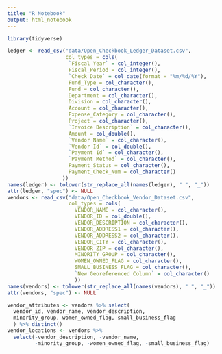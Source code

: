 ```yaml
---
title: "R Notebook"
output: html_notebook
---
```


```r
library(tidyverse)
```

```r
ledger <- read_csv("data/Open_Checkbook_Ledger_Dataset.csv", 
                   col_types = cols(
                    `Fiscal Year` = col_integer(),
                    Fiscal_Period = col_integer(),
                    `Check Date` = col_date(format = "%m/%d/%Y"),
                    Fund_Type = col_character(),
                    Fund = col_character(),
                    Department = col_character(),
                    Division = col_character(),
                    Account = col_character(),
                    Expense_Category = col_character(),
                    Project = col_character(),
                    `Invoice Description` = col_character(),
                    Amount = col_double(),
                    `Vendor Name` = col_character(),
                    `Vendor Id` = col_double(),
                    `Payment Id` = col_character(),
                    `Payment Method` = col_character(),
                    Payment_Status = col_character(),
                    Payment_Check_Num = col_character()
                  ))
names(ledger) <- tolower(str_replace_all(names(ledger), " ", "_"))
attr(ledger, "spec") <- NULL
vendors <- read_csv("data/Open_Checkbook_Vendor_Dataset.csv", 
                    col_types = cols(
                      VENDOR_NAME = col_character(),
                      VENDOR_ID = col_double(),
                      VENDOR_DESCRIPTION = col_character(),
                      VENDOR_ADDRESS1 = col_character(),
                      VENDOR_ADDRESS2 = col_character(),
                      VENDOR_CITY = col_character(),
                      VENDOR_ZIP = col_character(),
                      MINORITY_GROUP = col_character(),
                      WOMEN_OWNED_FLAG = col_character(),
                      SMALL_BUSINESS_FLAG = col_character(),
                      `New Georeferenced Column` = col_character()
                      ))
names(vendors) <- tolower(str_replace_all(names(vendors), " ", "_"))
attr(vendors, "spec") <- NULL

vendor_attributes <- vendors %>% select(
  vendor_id, vendor_name, vendor_description,
  minority_group, women_owned_flag, small_business_flag
  ) %>% distinct()
vendor_locations <- vendors %>% 
  select(-vendor_description, -vendor_name, 
         -minority_group, -women_owned_flag, -small_business_flag)
```


